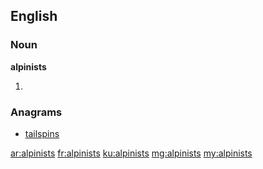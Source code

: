 ==English==

===Noun===
'''alpinists'''

# {{plural of|alpinist}}

===Anagrams===
* [[tailspins#English|tailspins]]

[[ar:alpinists]]
[[fr:alpinists]]
[[ku:alpinists]]
[[mg:alpinists]]
[[my:alpinists]]